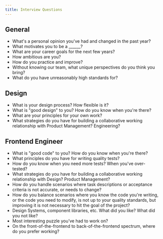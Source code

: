 ```yaml
---
title: Interview Questions
---
```


## General

-   What's a personal opinion you've had and changed in the past year?
-   What motivates you to be a \_\_\_\_\_\_?
-   What are your career goals for the next few years?
-   How ambitious are you?
-   How do you practice and improve?
-   Without knowing our team, what unique perspectives do you think you bring?
-   What do you have unreasonably high standards for?

## Design

-   What is your design process? How flexible is it?
-   What is "good design" to you? How do you know when you're there?
-   What are your principles for your own work?
-   What strategies do you have for building a collaborative working relationship with Product Management? Engineering?

## Frontend Engineer

-   What is "good code" to you? How do you know when you're there?
-   What principles do you have for writing quality tests?
-   How do you know when you need more tests? When you've over-tested?
-   What strategies do you have for building a collaborative working relationship with Design? Product Management?
-   How do you handle scenarios where task descriptions or acceptance criteria is not accurate, or needs to change?
-   How do you balance scenarios where you know the code you're writing, or the code you need to modify, is not up to your quality standards, but improving it is not necessary to hit the goal of the project?
-   Design Systems, component libraries, etc. What did you like? What did you not like?
-   Most interesting puzzle you’ve had to work on?
-   On the front-of-the-frontend to back-of-the-frontend spectrum, where do you prefer working?
